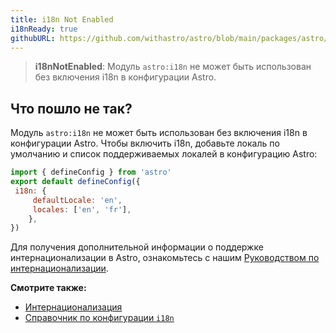 ```yaml
---
title: i18n Not Enabled
i18nReady: true
githubURL: https://github.com/withastro/astro/blob/main/packages/astro/src/core/errors/errors-data.ts
---
```


> **i18nNotEnabled**: Модуль `astro:i18n` не может быть использован без включения i18n в конфигурации Astro.

## Что пошло не так?

Модуль `astro:i18n` не может быть использован без включения i18n в конфигурации Astro. Чтобы включить i18n, добавьте локаль по умолчанию и список поддерживаемых локалей в конфигурацию Astro:

```js
import { defineConfig } from 'astro'
export default defineConfig({
 i18n: {
	 defaultLocale: 'en',
	 locales: ['en', 'fr'],
	},
})
```

Для получения дополнительной информации о поддержке интернационализации в Astro, ознакомьтесь с нашим [Руководством по интернационализации](/ru/guides/internationalization/).

**Смотрите также:**

-  [Интернационализация](/ru/guides/internationalization/)
-  [Справочник по конфигурации `i18n`](/ru/reference/configuration-reference/#i18n)